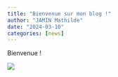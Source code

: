 ```yaml
---
title: "Bienvenue sur mon blog !"
author: "JAMIN Mathilde"
date: "2024-03-10"
categories: [news]
---
```


Bienvenue !

![](thumbnail.jpg)
